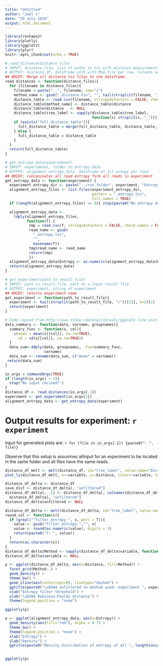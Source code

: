 ```yaml
---
title: "Untitled"
author: "Joel s"
date: "29 July 2019"
output: html_document
---
```


```r
library(reshape2)
library(plotly)
library(ggplot2)
library(plyr)
knitr::opts_chunk$set(echo = TRUE)
```


```r
# read_distance(distance_file)
# INPUT: distance_file, List of paths to tsv with distance measurements
# OUTPUT: distance_df, dataframe with with MSA-file per row. Columns are methods used
## BRIEF: Merge all distance tsv files to one dataframe.
read_distances <- function(distance_files){
  for (filename in distance_files){
    filename = paste("..", filename, sep="/")
    method_name <- gsub("_distance.tsv", "", tail(strsplit(filename, "/")[[1]], n=1))
    distance_table <- read.csv(filename, stringsAsFactors = FALSE, check.names = FALSE, sep ="\t")
    distance_table[method_name] <- distance_table$distance
    distance_table$distance   <- NULL
    distance_table$tree_label <- sapply(distance_table$tree_label,
                                        function(x) strsplit(x, "_")[[1]][1])
    if (exists("full_distance_table")){
      full_distance_table = merge(full_distance_table, distance_table, by="tree_label")
    } else {
      full_distance_table = distance_table
    }
  }
  return(full_distance_table)
}

# get_entropy_data(experimenet)
# INPUT: experimenet, folder to entropy data
# OUTPUT: alignment_entropy_data, dataframe of all entopy per read
## BRIEF: concaninates all read entropy form all reads in experiment
get_entropy_data <- function(experiment) {
  experiment_entropy_dir <- paste("../run_folder", experiment, "Entropy", sep = "/")
  alignment_entropy_files <- list.files(experiment_entropy_dir,
                                        pattern = "_entropy.tsv",
                                        full.names = TRUE)
  if (length(alignment_entropy_files) == 0){ stop(paste0("No entropy data for experiment ", experiment)) }

  alignment_entropy_data <- 
    ldply(alignment_entropy_files,
          function(f) {
           tmp = read.csv(f, stringsAsFactors = FALSE, check.names = FALSE)
           read_name <- gsub(
             "_entropy.tsv",
             "",
             basename(f))
           tmp$read_name <- read_name
           return(tmp)
           })
  alignment_entropy_data$Entropy <- as.numeric(alignment_entropy_data$Entropy)
  return(alignment_entropy_data)
}

# get_experiment(path_to_result_file)
# INPUT: path_to_result_file, path to a input result file 
# OUTPUT: experiment, string of experiment
## BRIEF: returns experiment name
get_experiment <- function(path_to_result_file){
  experiment <- tail(strsplit(path_to_result_file, "/")[[1]], n=2)[1]
  return(experiment)
}

# Code copied from http://www.sthda.com/english/wiki/ggplot2-line-plot-quick-start-guide-r-software-and-data-visualization
data_summary <- function(data, varname, groupnames){
  summary_func <- function(x, col){
    c(mean = mean(x[[col]], na.rm=TRUE),
      sd = sd(x[[col]], na.rm=TRUE))
  }
  data_sum<-ddply(data, groupnames, .fun=summary_func,
                  varname)
  data_sum <- rename(data_sum, c("mean" = varname))
 return(data_sum)
}
```

```r
in_args = commandArgs(TRUE)
if (length(in_args) < 1){
  stop("No input recived!")
}
distance_df <- read_distances(in_args[-1])
experiment <- get_experiment(in_args[2])
alignment_entropy_data <- get_entropy_data(experiment)
```

# Output results for experiment: `r experiment`
Input for generated plots are:
`r for (file in in_args[-1]) {paste0("- ", file)}`

Observe that this setup is assumnes allinput for an experiment to be located in the same folder and all files have the same reads.
```r
distance_df_melt <- melt(distance_df, id="tree_label", value.name="Distance")
plot_ly(distance_df_melt, x=~variable, y=~Distance, color=~variable, type = "box")
```

```r
distance_df_delta <- distance_df
save_dist <- distance_df_delta[, "unfiltered"]
distance_df_delta[, -1] <- distance_df_delta[, colnames(distance_df_delta[, -1])] -
  distance_df_delta[, "unfiltered"]
distance_df_delta$unfiltered <- NULL

distance_df_delta <- melt(distance_df_delta, id="tree_label", value.name="Distance", )
round_col <- function(x){
  if (grepl("^filter_entropy_", x, perl = T)){
    value <- gsub("filter_entropy_","", x)
    value <- round(as.numeric(value), digits = 3)
    return(paste0("T: ", value))
  }
  return(as.character(x))
}
distance_df_delta$Method <- sapply(distance_df_delta$variable, function(x) round_col(x))
distance_df_delta$variable <- NULL

p <- ggplot(distance_df_delta, aes(x=Distance, fill=Method)) +
  facet_grid(Method~.) +
  geom_density() +
  theme_bw() +
  geom_vline(aes(xintercept=0), linetype="dashed") +
  ggtitle(paste0("\u0394 unfiltered to method used: experiment ", experiment)) +
  xlab("Entropy filter threshold") +
  ylab("\u0394 Robinson-Foulds distance") +
  theme(legend.position = "none")

ggplotly(p)
```

```r
p <- ggplot(alignment_entropy_data, aes(x=Entropy)) + 
  geom_density(aes(fill="red"), alpha = 0.7) +
  theme_bw() +
  theme(legend.position = "none") +
  xlab("Entropy") +
  ylab("Density") +
  ggtitle(paste0("Density distribution of entropy of all ", length(unique(alignment_entropy_data$read_name))," reads"))
  

ggplotly(p)
``` 



